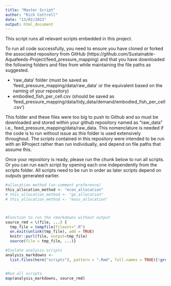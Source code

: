 ```yaml
---
title: "Master Script"
author: "Rich Cottrell"
date: "13/02/2023"
output: html_document
---
```


This script runs all relevant scripts embedded in this project. 

To run all code  successfully, you need to ensure you have cloned or forked the associated repository from GitHub (https://github.com/Sustainable-Aquafeeds-Project/feed_pressure_mapping) and that you have downloaded the following folders and files from <insert url> while maintaining the file paths as suggested. 

- 'raw_data' folder (must be saved as 'feed_pressure_mapping/data/raw_data' or the equivalent based on the naming of your repository)
-  embodied_fish_per_cell.csv (should be saved as 'feed_pressure_mapping/data/tidy_data/demand/embodied_fish_per_cell.csv')

This folder and these files were too big to push to Github and so must be downloaded and stored within your github repository named as "raw_data" i.e., feed_pressure_mapping/data/raw_data. This nomenclature is needed if the code is to run without issue as this folder is used extensively throughout. The scripts contained in this repository were intended to be run with an RProject rather than run individually, and depend on file paths that assume this.

Once your repository is ready, please run the chunk below to run all scripts. Or you can run each script by opening each one independently from the scripts folder. 
All scripts need to be run in order as later scripts depend on outputs generated earlier.

```r


#allocation method (un-comment preference)
this_allocation_method <- "econ_allocation"
# this_allocation_method <- "ge_allocation"
# this_allocation_method <- "mass_allocation"



#Function to run the rmarkdowns without output
source_rmd = \(file, ...) {
  tmp_file = tempfile(fileext=".R")
  on.exit(unlink(tmp_file), add = TRUE)
  knitr::purl(file, output=tmp_file)
  source(file = tmp_file, ...)}

#Isolate analysis scripts
analysis_markdowns <- 
  list.files(here("scripts"), pattern = ".Rmd", full.names = TRUE)[!grepl("00_tidying_data.Rmd", list.files(here("scripts"), pattern = ".Rmd", full.names = TRUE))]


#Run all scripts
map(analysis_markdowns, source_rmd)
```

